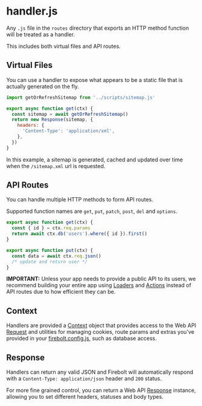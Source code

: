 <Meta
  title='Reference: handler.js'
  description='API Reference for handlers in Firebolt.'
/>

# handler.js

Any `.js` file in the `routes` directory that exports an HTTP method function will be treated as a handler.

This includes both virtual files and API routes.

## Virtual Files

You can use a handler to expose what appears to be a static file that is actually generated on the fly.

```jsx title='routes/sitemap.xml.js' lineNumbers
import getOrRefreshSitemap from '../scripts/sitemap.js'

export async function get(ctx) {
  const sitemap = await getOrRefreshSitemap()
  return new Response(sitemap, {
    headers: {
      'Content-Type': 'application/xml',
    },
  })
}
```

In this example, a sitemap is generated, cached and updated over time when the `/sitemap.xml` url is requested.

## API Routes

You can handle multiple HTTP methods to form API routes.

Supported function names are `get`, `put`, `patch`, `post`, `del` and `options`.

```jsx title='route/api/users/$id.js' lineNumbers
export async function get(ctx) {
  const { id } = ctx.req.params
  return await ctx.db('users').where({ id }).first()
}

export async function put(ctx) {
  const data = await ctx.req.json()
  /* update and return user */
}
```

**IMPORTANT:** Unless your app needs to provide a public API to its users, we recommend building your entire app using [Loaders](/docs/loaders) and [Actions](/docs/actions) instead of API routes due to how efficient they can be.

## Context

Handlers are provided a [Context](/docs/ref/context) object that provides access to the Web API [Request](https://developer.mozilla.org/en-US/docs/Web/API/Request) and utilities for managing cookies, route params and extras you've provided in your [firebolt.config.js](/docs/ref/config), such as database access.

## Response

Handlers can return any valid JSON and Firebolt will automatically respond with a `Content-Type: application/json` header and `200` status.

For more fine grained control, you can return a Web API [Response](https://developer.mozilla.org/en-US/docs/Web/API/Response) instance, allowing you to set different headers, statuses and body types.
